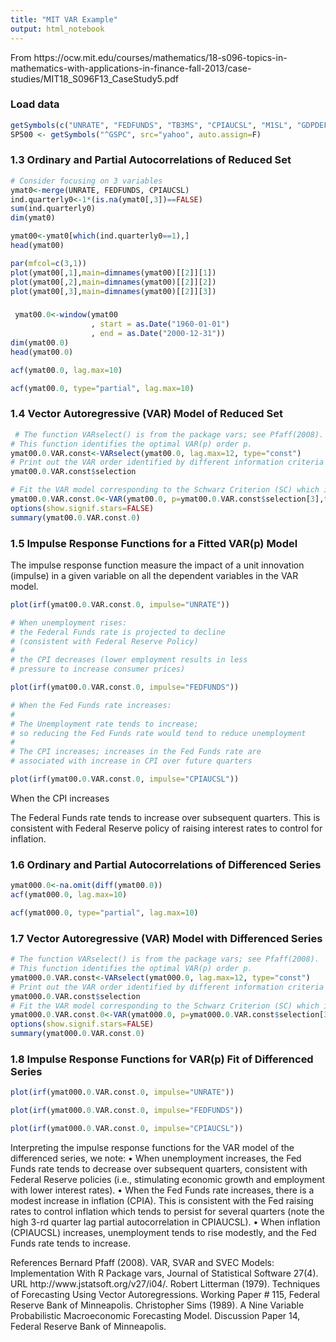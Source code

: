 ```yaml
---
title: "MIT VAR Example"
output: html_notebook
---
```


From https://ocw.mit.edu/courses/mathematics/18-s096-topics-in-mathematics-with-applications-in-finance-fall-2013/case-studies/MIT18_S096F13_CaseStudy5.pdf

### Load data
```r
getSymbols(c("UNRATE", "FEDFUNDS", "TB3MS", "CPIAUCSL", "M1SL", "GDPDEF", "GDP", "GPDI", "TWEXBMTH"), src="FRED")
SP500 <- getSymbols("^GSPC", src="yahoo", auto.assign=F)
```

### 1.3 Ordinary and Partial Autocorrelations of Reduced Set
```r
# Consider focusing on 3 variables
ymat0<-merge(UNRATE, FEDFUNDS, CPIAUCSL)
ind.quarterly0<-1*(is.na(ymat0[,3])==FALSE)
sum(ind.quarterly0)
dim(ymat0)
```

```r
ymat00<-ymat0[which(ind.quarterly0==1),]
head(ymat00)
```

```r
par(mfcol=c(3,1))
plot(ymat00[,1],main=dimnames(ymat00)[[2]][1])
plot(ymat00[,2],main=dimnames(ymat00)[[2]][2])
plot(ymat00[,3],main=dimnames(ymat00)[[2]][3])
```

###
```r
 ymat00.0<-window(ymat00
                  , start = as.Date("1960-01-01")
                  , end = as.Date("2000-12-31"))
dim(ymat00.0)
head(ymat00.0)
```

```r
acf(ymat00.0, lag.max=10)
```

```r
acf(ymat00.0, type="partial", lag.max=10)
```

### 1.4 Vector Autoregressive (VAR) Model of Reduced Set
```r
 # The function VARselect() is from the package vars; see Pfaff(2008).
# This function identifies the optimal VAR(p) order p.
ymat00.0.VAR.const<-VARselect(ymat00.0, lag.max=12, type="const")
# Print out the VAR order identified by different information criteria
ymat00.0.VAR.const$selection
```

```r
# Fit the VAR model corresponding to the Schwarz Criterion (SC) which is the BIC
ymat00.0.VAR.const.0<-VAR(ymat00.0, p=ymat00.0.VAR.const$selection[3],type="const")
options(show.signif.stars=FALSE)
summary(ymat00.0.VAR.const.0)
```

### 1.5 Impulse Response Functions for a Fitted VAR(p) Model
The impulse response function measure the impact of a unit innovation (impulse)
in a given variable on all the dependent variables in the VAR model.
```r
plot(irf(ymat00.0.VAR.const.0, impulse="UNRATE"))

# When unemployment rises:
# the Federal Funds rate is projected to decline
# (consistent with Federal Reserve Policy)
#
# the CPI decreases (lower employment results in less
# pressure to increase consumer prices)
```
```r
plot(irf(ymat00.0.VAR.const.0, impulse="FEDFUNDS"))

# When the Fed Funds rate increases:
#
# The Unemployment rate tends to increase;
# so reducing the Fed Funds rate would tend to reduce unemployment
#
# The CPI increases; increases in the Fed Funds rate are
# associated with increase in CPI over future quarters
```
```r
plot(irf(ymat00.0.VAR.const.0, impulse="CPIAUCSL"))
```

When the CPI increases

The Federal Funds rate tends to increase over subsequent quarters.
This is consistent with Federal Reserve policy of raising
interest rates to control for inflation.

### 1.6 Ordinary and Partial Autocorrelations of Differenced Series
```r
ymat000.0<-na.omit(diff(ymat00.0))
acf(ymat000.0, lag.max=10)
```

```r
acf(ymat000.0, type="partial", lag.max=10)
```

### 1.7 Vector Autoregressive (VAR) Model with Differenced Series
```r
# The function VARselect() is from the package vars; see Pfaff(2008).
# This function identifies the optimal VAR(p) order p.
ymat000.0.VAR.const<-VARselect(ymat000.0, lag.max=12, type="const")
# Print out the VAR order identified by different information criteria
ymat000.0.VAR.const$selection
# Fit the VAR model corresponding to the Schwarz Criterion (SC) which is the BIC
ymat000.0.VAR.const.0<-VAR(ymat000.0, p=ymat000.0.VAR.const$selection[3],type="const")
options(show.signif.stars=FALSE)
summary(ymat000.0.VAR.const.0)
```

### 1.8 Impulse Response Functions for VAR(p) Fit of Differenced Series
```r
plot(irf(ymat000.0.VAR.const.0, impulse="UNRATE"))
```

```r
plot(irf(ymat000.0.VAR.const.0, impulse="FEDFUNDS"))
```

```r
plot(irf(ymat000.0.VAR.const.0, impulse="CPIAUCSL"))
```

Interpreting the impulse response functions for the VAR model of the differenced series, we note:
• When unemployment increases, the Fed Funds rate tends to decrease over
subsequent quarters, consistent with Federal Reserve policies (i.e., stimulating economic growth and employment with lower interest rates).
• When the Fed Funds rate increases, there is a modest increase in inflation
(CPIA). This is consistent with the Fed raising rates to control inflation
which tends to persist for several quarters (note the high 3-rd quarter lag
partial autocorrelation in CPIAUCSL).
• When inflation (CPIAUCSL) increases, unemployment tends to rise modestly, and the Fed Funds rate tends to increase.

References
Bernard Pfaff (2008). VAR, SVAR and SVEC Models: Implementation With
R Package vars, Journal of Statistical Software 27(4). URL http://www.jstatsoft.org/v27/i04/.
Robert Litterman (1979). Techniques of Forecasting Using Vector Autoregressions. Working Paper # 115, Federal Reserve Bank of Minneapolis.
Christopher Sims (1989). A Nine Variable Probabilistic Macroeconomic Forecasting Model. Discussion Paper 14, Federal Reserve Bank of Minneapolis.
